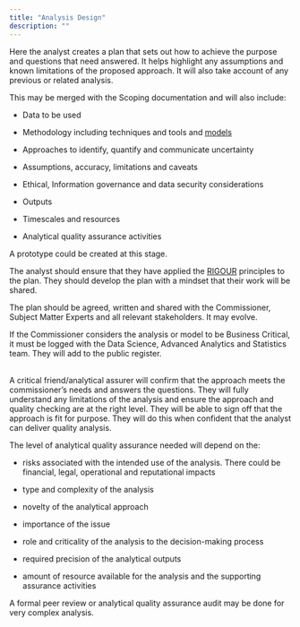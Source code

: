 ```yaml
---
title: "Analysis Design"
description: ""
---
```


Here the analyst creates a plan that sets out how to achieve the purpose and questions that need answered.  It helps highlight any assumptions and known limitations of the proposed approach. It will also take account of any previous or related analysis.  

This may be merged with the Scoping documentation and will also include: 

- Data to be used 

- Methodology including techniques and tools and [models](./13-types-of-analytical-model.qmd) 

- Approaches to identify, quantify and communicate uncertainty 

- Assumptions, accuracy, limitations and caveats 

- Ethical, Information governance and data security considerations 

- Outputs 

- Timescales and resources 

- Analytical quality assurance activities 

A prototype could be created at this stage. 

The analyst should ensure that they have applied the [RIGOUR](./12-RIGOUR.qmd) principles to the plan. They should develop the plan with a mindset that their work will be shared. 

The plan should be agreed, written and shared with the Commissioner, Subject Matter Experts and all relevant stakeholders. It may evolve.  
 

If the Commissioner considers the analysis or model to be Business Critical, it must be logged  with the Data Science, Advanced Analytics and Statistics team. They will add to the public register. 

::: {.callout-note title="Analysis Design Assurance" appearance="minimal" icon=false}
<br>
A critical friend/analytical assurer will confirm that the approach meets the commissioner’s needs and answers the questions. They will fully understand any limitations of the analysis and ensure the approach and quality checking are at the right level. 
They will be able to sign off that the approach is fit for purpose. They will do this when confident that the analyst can deliver quality analysis.

The level of analytical quality assurance needed will depend on the: 

-	risks associated with the intended use of the analysis. There could be financial, legal, operational and reputational impacts

-	type and complexity of the analysis 

-	novelty of the analytical approach 

-	importance of the issue 

-	role and criticality of the analysis to the decision-making process 

-	required precision of the analytical outputs

-	amount of resource available for the analysis and the supporting assurance activities 

A formal peer review or analytical quality assurance audit may be done for very complex analysis.


:::